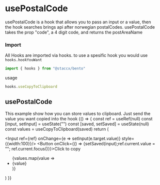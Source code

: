 
<Meta title="Hooks|useCopyToClipboard" component={useCopyToClipboard} decorators={[withKnobs]}/>

# usePostalCode
usePostalCode is a hook that allows you to pass an input or a value, then the hook searches brings api
after norwegian postalCodes. usePostalCode takes the prop "code", a 4 digit code, and returns the postAreaName

### Import
All Hooks are imported via hooks. to use a spesific hook you would
use ```hooks.hookYouWant```

```javascript
import { hooks } from "@staccx/bento"
```
usage
```javascript
hooks.useCopyToClipboard
```


## usePostalCode
This example show how you can store values to clipboard. Just send the value you want copied into the hook
<Preview>
  <Story name="Standard">
   {() => {
    const ref = useRef(null)
    const [input, setInput] = useState("")
    const [saved, setSaved] = useState(null)
    const values = useCopyToClipboard(saved)
    return (
    <div>
      <Input ref={ref} onChange={e => setInput(e.target.value)} style={{width:100}}/>
      <Button onClick={() => {setSaved(input);ref.current.value = ""; ref.current.focus()}}>Click to copy</Button>
      <ul>
      {values.map(value => <li key={value}>{value}</li>)}
      </ul>
    </div>
    )
   }}
  </Story>
</Preview>


